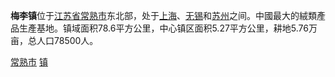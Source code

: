 '''梅李镇'''位于[[江苏省|江苏省]][[常熟市|常熟市]]东北部，处于[[上海|上海]]、[[无锡|无锡]]和[[苏州|苏州]]之间。中國最大的絨類產品生產基地。镇域面积78.6平方公里，中心镇区面积5.27平方公里，耕地5.76万亩，总人口78500人。

{{江苏省苏州市常熟市行政区划}}
{{江苏行政区划小作品}}

[[Category:苏州建制镇|常熟市]]
[[Category:常熟市行政区划|镇]]